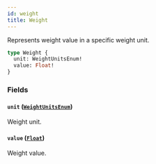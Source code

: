 ```yaml
---
id: weight
title: Weight
---
```


Represents weight value in a specific weight unit.

```graphql
type Weight {
  unit: WeightUnitsEnum!
  value: Float!
}
```

### Fields

#### `unit` ([`WeightUnitsEnum`](../../../developer/api-reference/enums/weight-units-enum))

Weight unit.

#### `value` ([`Float`](../../../developer/api-reference/scalars/float))

Weight value.
